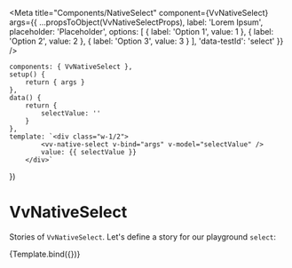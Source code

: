 
<Meta
	title="Components/NativeSelect"
	component={VvNativeSelect}
	args={{
		...propsToObject(VvNativeSelectProps),
		label: 'Lorem Ipsum',
		placeholder: 'Placeholder',
		options: [
			{
				label: 'Option 1',
				value: 1
			},
			{
				label: 'Option 2',
				value: 2
			},
			{
				label: 'Option 3',
				value: 3
			}
		],
		'data-testId': 'select'
	}}
/>

	components: { VvNativeSelect },
	setup() {
		return { args }
	},
	data() {
		return {
			selectValue: ''
		}
	},
	template: `<div class="w-1/2">
            <vv-native-select v-bind="args" v-model="selectValue" />
			value: {{ selectValue }}
        </div>`
})

# VvNativeSelect

Stories of `VvNativeSelect`.
Let's define a story for our playground `select`:

<Canvas>
	<Story name="vv-native-select" play={nativeSelectTest}>
		{Template.bind({})}
	</Story>
</Canvas>
